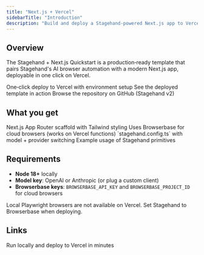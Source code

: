 ```yaml
---
title: "Next.js + Vercel"
sidebarTitle: "Introduction"
description: "Build and deploy a Stagehand‑powered Next.js app to Vercel"
---
```


## Overview

The Stagehand + Next.js Quickstart is a production‑ready template that pairs Stagehand's AI browser automation with a modern Next.js app, deployable in one click on Vercel.

<CardGroup cols={3}>
  <Card title="Deploy Template" icon="rocket" href="https://vercel.com/templates/ai/stagehand-next-js-quickstart">
    One‑click deploy to Vercel with environment setup
  </Card>

  <Card title="Live Demo" icon="globe" href="https://stagehand-nextjs-quickstart.vercel.app">
    See the deployed template in action
  </Card>

  <Card title="Source Code" icon="github" href="https://github.com/browserbase/stagehand-nextjs-quickstart">
    Browse the repository on GitHub (Stagehand v2)
  </Card>
</CardGroup>

## What you get

<CardGroup cols={2}>
  <Card title="App Router project" icon="browser">
    Next.js App Router scaffold with Tailwind styling
  </Card>
  <Card title="Server‑safe automation" icon="shield-check">
    Uses Browserbase for cloud browsers (works on Vercel functions)
  </Card>
  <Card title="Prewired config" icon="gear">
    `stagehand.config.ts` with model + provider switching
  </Card>
  <Card title="Automation ready" icon="robot">
    Example usage of Stagehand primitives
  </Card>
</CardGroup>

## Requirements

- **Node 18+** locally
- **Model key**: OpenAI or Anthropic (or plug a custom client)
- **Browserbase keys**: `BROWSERBASE_API_KEY` and `BROWSERBASE_PROJECT_ID` for cloud browsers

<Tip>
Local Playwright browsers are not available on Vercel. Set Stagehand to Browserbase when deploying.
</Tip>

## Links

<CardGroup cols={2}>
  <Card title="Walkthrough" icon="rocket" href="/integrations/vercel/configuration">
    Run locally and deploy to Vercel in minutes
  </Card>
</CardGroup>


